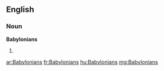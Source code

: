 ==English==

===Noun===
'''Babylonians'''

# {{plural of|[[Babylonian]]}}

[[ar:Babylonians]]
[[fr:Babylonians]]
[[hu:Babylonians]]
[[mg:Babylonians]]